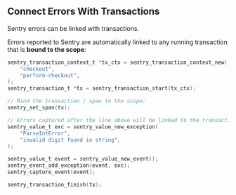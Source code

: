 ## Connect Errors With Transactions

Sentry errors can be linked with transactions.

Errors reported to Sentry are automatically linked to any running transaction that is **bound to the scope**:

```c
sentry_transaction_context_t *tx_ctx = sentry_transaction_context_new(
    "checkout",
    "perform-checkout",
);
sentry_transaction_t *tx = sentry_transaction_start(tx_ctx);

// Bind the transaction / span to the scope:
sentry_set_span(tx);

// Errors captured after the line above will be linked to the transaction
sentry_value_t exc = sentry_value_new_exception(
    "ParseIntError", 
    "invalid digit found in string",
);

sentry_value_t event = sentry_value_new_event();
sentry_event_add_exception(event, exc);
sentry_capture_event(event);

sentry_transaction_finish(tx);
```
